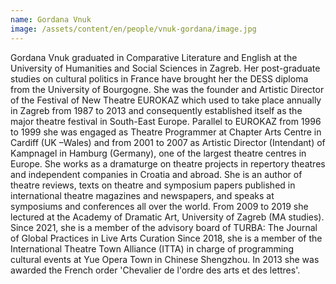 ```yaml
---
name: Gordana Vnuk
image: /assets/content/en/people/vnuk-gordana/image.jpg
---
```

Gordana Vnuk graduated in Comparative Literature and English at the University of Humanities and Social Sciences in Zagreb. Her post-graduate studies on cultural politics in France have brought her the DESS diploma from the University of Bourgogne. She was the founder and Artistic Director of the Festival of New Theatre EUROKAZ which used to take place annually in Zagreb from 1987 to 2013 and consequently established itself as the major theatre festival in South-East Europe. Parallel to EUROKAZ from 1996 to 1999 she was engaged as Theatre Programmer at Chapter Arts Centre in Cardiff (UK –Wales) and from 2001 to 2007 as Artistic Director (Intendant) of Kampnagel in Hamburg (Germany), one of the largest theatre centres in Europe. She works as a dramaturge on theatre projects in repertory theatres and independent companies in Croatia and abroad. She is an author of theatre reviews, texts on theatre and symposium papers published in international theatre magazines and newspapers, and speaks at symposiums and conferences all over the world. From 2009 to 2019 she lectured at the Academy of Dramatic Art, University of Zagreb (MA studies). Since 2021, she is a member of the advisory board of TURBA: The Journal of Global Practices in Live Arts Curation Since 2018, she is a member of the International Theatre Town Alliance (ITTA) in charge of programming cultural events at Yue Opera Town in Chinese Shengzhou. In 2013 she was awarded the French order 'Chevalier de l'ordre des arts et des lettres'.
